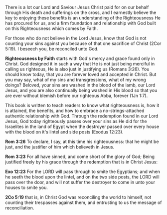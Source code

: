 There is a lot our Lord and Saviour Jesus Christ paid for on our 
behalf through His death and sufferings on the cross, and I 
earnestly believe the key to enjoying these benefits is an 
understanding of the Righteousness He has procured for us, and a 
firm foundation and relationship with God built on this 
Righteousness which comes by Faith.

For those who do not believe in the Lord Jesus, know that God is not 
counting your sins against you because of that one sacrifice of 
Christ (2Cor 5:19). I beseech you, be reconciled unto God.

**Righteousness by Faith** starts with God's mercy and grace found only in Christ. God 
designed it in such a way that He is not just being merciful in 
calling us righteous, He is also just in justifying us (Romans 
3:26). You should know today, that you are forever loved and 
accepted in Christ. But you may say, what of my sins and 
transgressions, what of my wrong doings? Beloved, your sins are 
washed in the blood of the lamb, our Lord Jesus, and you are also 
continually being washed in His blood so that you are ever without 
blemish before our righteous Abba, forever (1Jn 1:7). 

This book is written to teach readers to know what righteousness is, 
how it is attained, the benefits, and how to embrace a 
no-strings-attached authentic relationship with God. Through the 
redemption found in our Lord Jesus, God today righteously passes 
over your sins as He did for the Israelites in the land of Egypt 
when the destroyer passed over every house with the blood on 
it's lintel and side posts (Exodus 12:23). 

**Rom 3:26** To declare, I say, at this time his righteousness: that he might 
be just, and the justifier of him which believeth in Jesus. 

**Rom 3:23** For all have sinned, and come short of the glory of God; 
Being justified freely by his grace through the redemption that is 
in Christ Jesus: 

**Exo 12:23** For the LORD will pass through to smite the Egyptians; and when he 
seeth the blood upon the lintel, and on the two side posts, the 
LORD will pass over the door, and will not suffer the destroyer to 
come in unto your houses to smite you. 

**2Co 5:19** that is, in Christ God was reconciling the world to himself, not 
counting their trespasses against them, and entrusting to us the 
message of reconciliation. 